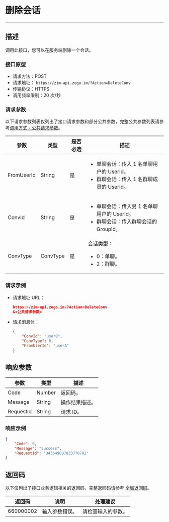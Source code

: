 

# 删除会话

---

## 描述

调用此接口，您可以在服务端删除一个会话。

### 接口原型
- 请求方法：POST
- 请求地址： `https://zim-api.zego.im/?Action=DeleteConv`
- 传输协议：HTTPS
- 调用频率限制：20 次/秒

### 请求参数

以下请求参数列表仅列出了接口请求参数和部分公共参数，完整公共参数列表请参考[调用方式 - 公共请求参数](./../accessing-server-apis.mdx#公共请求参数)。

| 参数 | 类型 | 是否必选 | 描述 |
|------|------|----------|------|
| FromUserId | String | 是 | <ul><li>单聊会话：传入 1 名单聊用户的 UserId。</li><li>群聊会话：传入 1 名群聊成员的 UserId。</li></ul> |
| ConvId | String | 是 | <ul><li>单聊会话：传入另 1 名单聊用户的 UserId。</li><li>群聊会话：传入群聊会话的 GroupId。</li></ul> |
| ConvType | ConvType | 是 | 会话类型：<ul><li>0：单聊。</li><li>2：群聊。</li></ul> |

### 请求示例

- 请求地址 URL：

  ```json
  https://zim-api.zego.im/?Action=DeleteConv
  &<公共请求参数>
  ```

- 请求消息体：
  ```json
  {
      "ConvId": "userB",
      "ConvType": 0,
      "FromUserId": "userA"   
  }
  ```
  
## 响应参数
| 参数 | 类型 | 描述 |
|------|------|------|
| Code | Number | 返回码。 |
| Message | String | 操作结果描述。 |
| RequestId | String | 请求 ID。 |

### 响应示例

```json
{
    "Code": 0,
    "Message": "success",
    "RequestId": "343649807833778782"
}
```


## 返回码

以下仅列出了接口业务逻辑相关的返回码，完整返回码请参考 [全局返回码](../return-codes.mdx)。

| 返回码 | 说明 | 处理建议 |
|--------|------|----------|
| 660000002 | 输入参数错误。 | 请检查输入的参数。 |
